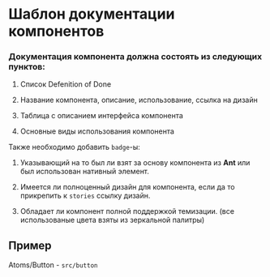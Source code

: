 
<Meta title="Docs/Шаблон документации компонентов" />

# Шаблон документации компонентов

### Документация компонента должна состоять из следующих пунктов:

1. Список Defenition of Done

2. Название компонента, описание, использование, ссылка на дизайн

3. Таблица с описанием интерфейса компонента

4. Основные виды использования компонента

Также необходимо добавить `badge`-ы:

1. Указывающий на то был ли взят за основу компонента из **Ant** или был использован нативный элемент.

2. Имеется ли полноценный дизайн для компонента, если да то прикрепить к `stories` ссылку дизайн.

3. Обладает ли компонент полной поддержкой темизации.
(все использованые цвета взяты из зеркальной палитры)

## Пример

Atoms/Button - ```src/button```
